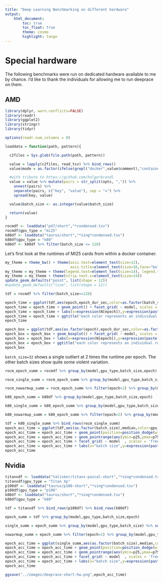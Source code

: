```yaml
---
title: "Deep Learning Benchmarking on different hardware"
output:    
    html_document:
        toc: true
        toc_float: true
        theme: cosmo
        highlight: tango
---
```



# Special hardware

The following benchmarks were run on dedicated hardware available to me by chance. I'd like to thank the individuals for allowing me to run deeprace on them.

## AMD

```r
library(dplyr, warn.conflicts=FALSE)
library(readr)
library(ggplot2)
library(stringr)
library(tidyr)

options(readr.num_columns = 0)

loaddata = function(path, pattern){

  c2files = Sys.glob(file.path(path, pattern))

  value = lapply(c2files, read_tsv) %>% bind_rows()
  value$mode = as.factor(ifelse(grepl("docker",value$comment),"container","bare-metal"))

  #with tribute to https://github.com/holgerbrandl
  value = value %>% mutate(pairs = str_split(opts, ",")) %>%
    unnest(pairs) %>%
    separate(pairs, c("key", "value"), sep = "=") %>%
    spread(key, value)

  value$batch_size <- as.integer(value$batch_size)

  return(value)
}

rocmdf <- loaddata("p47/short","*condensed.tsv")
rocmdf$gpu_type = "mi25"
k80df <- loaddata("taurus/short","*sing*condensed.tsv")
k80df$gpu_type = "k80"
k80df <- k80df %>% filter(batch_size <= 128)

```

Let's first look at the runtimes of MI25 cards from within a docker container.

```r

my_theme = theme_bw() + theme(axis.text=element_text(size=12),
                              axis.title=element_text(size=16,face="bold"))
my_theme = my_theme + theme(legend.text=element_text(size=14), legend.title=element_text(size=16))
my_theme = my_theme + theme(strip.text.x=element_text(size=14))
update_geom_defaults("point", list(shape = 12))
#update_geom_defaults("line", list(shape = 12))

tdf = rocmdf %>% filter(batch_size<=128)

epoch_time = ggplot(tdf,aes(epoch,epoch_dur_sec,color=as.factor(batch_size))) + my_theme
epoch_time = epoch_time + geom_point() + facet_grid( ~ model, scales = 'free_x')
epoch_time = epoch_time + labs(x=expression(N[epoch]),y=expression(paste(t[epoch]," / s"))) #+ guides(color=FALSE)
epoch_time = epoch_time + ggtitle("each color represents an individual run (out of 10 runs per configurations)")
epoch_time

epoch_box = ggplot(tdf,aes(as.factor(epoch),epoch_dur_sec,color=as.factor(batch_size))) + my_theme
epoch_box = epoch_box + geom_boxplot() + facet_grid( ~ model, scales = 'free_x')
epoch_box = epoch_box + labs(x=expression(N[epoch]),y=expression(paste(t[epoch]," / s"))) #+ guides(color=FALSE)
epoch_box = epoch_box + ggtitle("each color represents an individual run (out of 10 runs per configurations)")
epoch_box

```

`batch_size=32` shows a single outliert at 2 times the runtime per epoch. The other batch sizes show quite some violent variation. 

```r
rocm_epoch_summ = rocmdf %>% group_by(model,gpu_type,batch_size,epoch)

rocm_single_summ = rocm_epoch_summ %>% group_by(model,gpu_type,batch_size) %>% summarize(mean = mean(epoch_dur_sec), median= median(epoch_dur_sec), std = sd(epoch_dur_sec), p25=quantile(epoch_dur_sec,.25), p75=quantile(epoch_dur_sec,.75))

rocm_nowarmup_summ = rocm_epoch_summ %>% filter(epoch>2) %>% group_by(model,gpu_type,batch_size) %>% summarize(mean = mean(epoch_dur_sec), median= median(epoch_dur_sec), std = sd(epoch_dur_sec), p25=quantile(epoch_dur_sec,.25), p75=quantile(epoch_dur_sec,.75))

k80_epoch_summ = k80df %>% group_by(model,gpu_type,batch_size,epoch)

k80_single_summ = k80_epoch_summ %>% group_by(model,gpu_type,batch_size) %>% summarize(mean = mean(epoch_dur_sec), median= median(epoch_dur_sec), std = sd(epoch_dur_sec), p25=quantile(epoch_dur_sec,.25), p75=quantile(epoch_dur_sec,.75))

k80_nowarmup_summ = k80_epoch_summ %>% filter(epoch>2) %>% group_by(model,gpu_type,batch_size) %>% summarize(mean = mean(epoch_dur_sec), median= median(epoch_dur_sec), std = sd(epoch_dur_sec), p25=quantile(epoch_dur_sec,.25), p75=quantile(epoch_dur_sec,.75))

tdf = k80_single_summ %>% bind_rows(rocm_single_summ)
epoch_acc_time = ggplot(tdf,aes(as.factor(batch_size),median,color=gpu_type)) + my_theme
epoch_acc_time = epoch_acc_time + geom_point(position=position_dodge(width=.2))
epoch_acc_time = epoch_acc_time + geom_pointrange(aes(ymin=p25,ymax=p75),position=position_dodge(width=.2))
epoch_acc_time = epoch_acc_time + facet_grid( ~ model  , scales = 'free_x')
epoch_acc_time = epoch_acc_time + labs(x="batch size",y=expression(paste("median(",t[epoch],") / s")))
epoch_acc_time

```

## Nvidia

```r

titanxdf <- loaddata("talisker/titanx-pascal-short","*sing*condensed.tsv")
titanxdf$gpu_type = "Titan Xp"
p100df <- loaddata("taurus/p100-short","*sing*condensed.tsv")
p100df$gpu_type = "p100"
k80df <- loaddata("taurus/short","*sing*condensed.tsv")
k80df$gpu_type = "k80"

tdf = titanxdf %>% bind_rows(p100df) %>% bind_rows(k80df)

epoch_summ = tdf %>% group_by(model,gpu_type,batch_size,epoch)

single_summ = epoch_summ %>% group_by(model,gpu_type,batch_size) %>% summarize(mean = mean(epoch_dur_sec), median= median(epoch_dur_sec), std = sd(epoch_dur_sec), p25=quantile(epoch_dur_sec,.25), p75=quantile(epoch_dur_sec,.75))

nowarmup_summ = epoch_summ %>% filter(epoch>2) %>% group_by(model,gpu_type,batch_size) %>% summarize(mean = mean(epoch_dur_sec), median= median(epoch_dur_sec), std = sd(epoch_dur_sec), p25=quantile(epoch_dur_sec,.25), p75=quantile(epoch_dur_sec,.75))

epoch_acc_time = ggplot(single_summ,aes(as.factor(batch_size),median,color=gpu_type)) + my_theme
epoch_acc_time = epoch_acc_time + geom_point(position=position_dodge(width=.2))
epoch_acc_time = epoch_acc_time + geom_pointrange(aes(ymin=p25,ymax=p75),position=position_dodge(width=.2))
epoch_acc_time = epoch_acc_time + facet_grid( ~ model  , scales = 'free_x')
epoch_acc_time = epoch_acc_time + labs(x="batch size",y=expression(paste("median(",t[epoch],") / s"))) + scale_color_hue(name="GPU Model")
epoch_acc_time

ggsave("../images/deeprace-short-hw.png",epoch_acc_time)


```
